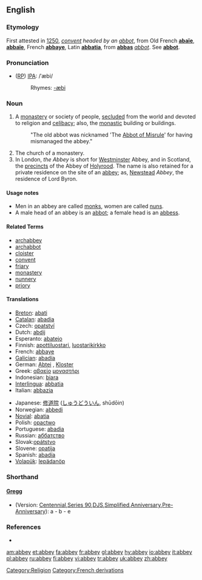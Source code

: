 {{see|Abbey}}
{{wikisource1911Enc|Abbey}}
==English==

===Etymology===
First attested in [[w:1250|1250]], ''[[convent]] headed by an [[abbot]]'', from Old French '''[[abaïe]]''', '''[[abbaïe]]''', French '''[[abbaye]]''', Latin '''[[abbatia]]''', from '''[[abbas]]''' ''[[abbot]]''. See '''[[abbot]]'''.

===Pronunciation===
* ([[RP]]) [[IPA]]: /ˈæbi/
*:Rhymes: [[Rhymes:English:-æbi|-æbi]]

===Noun===
{{en-noun}}

# A [[monastery]] or society of people, [[secluded]] from the world and devoted to religion and [[celibacy]]; also, the [[monastic]] building or buildings.
#:"The old abbot was nicknamed 'The [[Abbot of Misrule]]' for having mismanaged the abbey." 
# The church of a monastery.
# In London, ''the Abbey'' is short for [[Westminster]] Abbey, and in Scotland, the [[precincts]] of the Abbey of [[Holyrood]]. The name is also retained for a private residence on the site of an [[abbey]]; as, [[Newstead]] ''Abbey'', the residence of Lord Byron.

====Usage notes====
*Men in an abbey are called [[monk]]s, women are called [[nun]]s.
*A male head of an abbey is an [[abbot]]; a female head is an [[abbess]].

====Related Terms====
*[[archabbey]]
*[[archabbot]]
*[[cloister]]
*[[convent]]
*[[friary]]
*[[monastery]]
*[[nunnery]]
*[[priory]]

====Translations====
{{rfc-trans}}
{{top}}
*[[Breton]]: [[abati]] {{f}}
*[[Catalan]]: [[abadia]] {{f}}
*Czech: [[opatství]] {{n}}
*Dutch: [[abdij]] {{f}}
*Esperanto: [[abatejo]]
*Finnish: [[apottiluostari]], [[luostarikirkko]]
*French: [[abbaye]] {{f}}
*[[Galician]]: [[abadía]] {{f}}
*German: [[Abtei]] {{f}}, [[Kloster]] {{n}}
*Greek: [[αβαείο]] [[μοναστήρι]]
*Indonesian: [[biara]]
*[[Interlingua]]: [[abbatia]]
*Italian: [[abbazia]]
{{mid}}
*Japanese: [[修道院]] ([[しゅうどういん]], shūdōin)
*Norwegian: [[abbedi]]
*[[Novial]]: [[abatia]]
*Polish: [[opactwo]] {{n}}
*Portuguese: [[abadia]]
*Russian: [[аббатство]] {{n}}
*Slovak:[[opátstvo]] {{n}}
*Slovene: [[opatija]] {{f}}
*Spanish: [[abadía]] {{f}}
*[[Volapük]]: [[lepädanöp]]
{{bottom}}

===Shorthand===
====[http://en.wikipedia.org/wiki/Gregg_Shorthand Gregg]====
* (Version: [http://en.wikipedia.org/wiki/Gregg_Shorthand#Centennial_Gregg_Shorthand Centennial],[http://en.wikipedia.org/wiki/Gregg_Shorthand#Series_90_Gregg_Shorthand  Series 90],[http://en.wikipedia.org/wiki/Gregg_Shorthand#Diamond_Jubilee_Gregg_Shorthand  DJS],[http://en.wikipedia.org/wiki/Gregg_Shorthand#Simplified_Gregg_Shorthand Simplified],[http://en.wikipedia.org/wiki/Gregg_Shorthand#Anniversary_Gregg_Shorthand Anniversary],[http://en.wikipedia.org/wiki/Gregg_Shorthand#Pre-Anniversary_Gregg_Shorthand Pre-Anniversary]): a - b - e

===References===
*{{R:Webster 1913}}

[[Category:Religion]]
[[Category:French derivations]]

[[am:abbey]]
[[et:abbey]]
[[fa:abbey]]
[[fr:abbey]]
[[gl:abbey]]
[[hy:abbey]]
[[io:abbey]]
[[it:abbey]]
[[pl:abbey]]
[[ru:abbey]]
[[fi:abbey]]
[[vi:abbey]]
[[tr:abbey]]
[[uk:abbey]]
[[zh:abbey]]